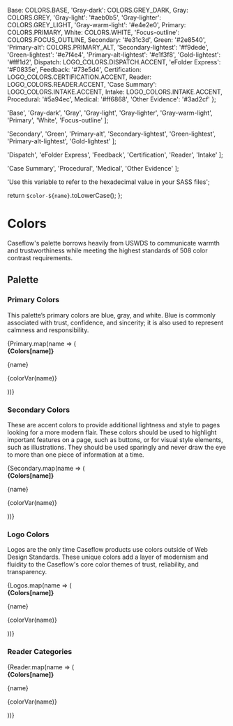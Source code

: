 

  Base: COLORS.BASE,
  'Gray-dark': COLORS.GREY_DARK,
  Gray: COLORS.GREY,
  'Gray-light': '#aeb0b5',
  'Gray-lighter': COLORS.GREY_LIGHT,
  'Gray-warm-light': '#e4e2e0',
  Primary: COLORS.PRIMARY,
  White: COLORS.WHITE,
  'Focus-outline': COLORS.FOCUS_OUTLINE,
  Secondary: '#e31c3d',
  Green: '#2e8540',
  'Primary-alt': COLORS.PRIMARY_ALT,
  'Secondary-lightest': '#f9dede',
  'Green-lightest': '#e7f4e4',
  'Primary-alt-lightest': '#e1f3f8',
  'Gold-lightest': '#fff1d2',
  Dispatch: LOGO_COLORS.DISPATCH.ACCENT,
  'eFolder Express': '#F0835e',
  Feedback: '#73e5d4',
  Certification: LOGO_COLORS.CERTIFICATION.ACCENT,
  Reader: LOGO_COLORS.READER.ACCENT,
  'Case Summary': LOGO_COLORS.INTAKE.ACCENT,
  Intake: LOGO_COLORS.INTAKE.ACCENT,
  Procedural: '#5a94ec',
  Medical: '#ff6868',
  'Other Evidence': '#3ad2cf'
};

  'Base',
  'Gray-dark',
  'Gray',
  'Gray-light',
  'Gray-lighter',
  'Gray-warm-light',
  'Primary',
  'White',
  'Focus-outline'
];

  'Secondary',
  'Green',
  'Primary-alt',
  'Secondary-lightest',
  'Green-lightest',
  'Primary-alt-lightest',
  'Gold-lightest'
];

  'Dispatch',
  'eFolder Express',
  'Feedback',
  'Certification',
  'Reader',
  'Intake'
];

  'Case Summary',
  'Procedural',
  'Medical',
  'Other Evidence'
];

  'Use this variable to refer to the hexadecimal value in your SASS files';

  return `$color-${name}`.toLowerCase();
};

<Meta title="Commons/Colors" />

# Colors

Caseflow's palette borrows heavily from USWDS to communicate warmth and trustworthiness while meeting the highest standards of 508 color contrast requirements.

## Palette

### Primary Colors

This palette’s primary colors are blue, gray, and white. Blue is commonly associated with trust, confidence, and sincerity; it is also used to represent calmness and responsibility.

<Story name="primary">
  <div className="sg-colors-swatches">
    {Primary.map(name => (
      <div className="sg-colors-swatch" key={name}>
        <div style={{ background: Colors[name] }} />
        <b>{Colors[name]}</b>
        <p>{name}</p>
        <p title={VAR_TITLE}>{colorVar(name)}</p>
      </div>
    ))}
  </div>
</Story>

### Secondary Colors

These are accent colors to provide additional lightness and style to pages looking for a more modern flair. These colors should be used to highlight important features on a page, such as buttons, or for visual style elements, such as illustrations. They should be used sparingly and never draw the eye to more than one piece of information at a time.

<Story name="secondary">
  <div className="sg-colors-swatches">
    {Secondary.map(name => (
      <div className="sg-colors-swatch" key={name}>
        <div style={{ background: Colors[name] }} />
        <b>{Colors[name]}</b>
        <p>{name}</p>
        <p title={VAR_TITLE}>{colorVar(name)}</p>
      </div>
    ))}
  </div>
</Story>

### Logo Colors

Logos are the only time Caseflow products use colors outside of Web Design Standards. These unique colors add a layer of modernism and fluidity to the Caseflow's core color themes of trust, reliability, and transparency.

<Story name="logo">
  <div className="sg-colors-swatches">
    {Logos.map(name => (
      <div className="sg-colors-swatch" key={name}>
        <div style={{ background: Colors[name] }} />
        <b>{Colors[name]}</b>
        <p>{name}</p>
        <p title={VAR_TITLE}>{colorVar(name)}</p>
      </div>
    ))}
  </div>
</Story>

### Reader Categories

<Story name="reader">
  <div className="sg-colors-swatches">
    {Reader.map(name => (
      <div className="sg-colors-swatch" key={name}>
        <div style={{ background: Colors[name] }} />
        <b>{Colors[name]}</b>
        <p>{name}</p>
        <p title={VAR_TITLE}>{colorVar(name)}</p>
      </div>
    ))}
  </div>
</Story>
